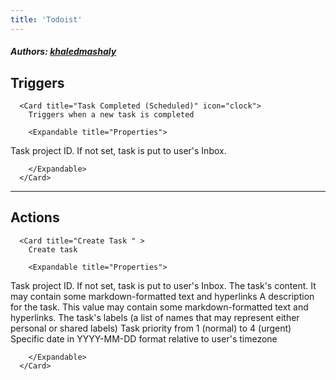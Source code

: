 ```yaml
---
title: 'Todoist'
---
```


##### Authors: [khaledmashaly](https://github.com/khaledmashaly)


## Triggers


      <Card title="Task Completed (Scheduled)" icon="clock">
        Triggers when a new task is completed

        <Expandable title="Properties">
          
<ResponseField name="Project"  type="Dropdown">
Task project ID. If not set, task is put to user's Inbox.
</ResponseField>
              
        </Expandable>
      </Card>
  

---

## Actions


      <Card title="Create Task " >
        Create task

        <Expandable title="Properties">
          
<ResponseField name="Project"  type="Dropdown">
Task project ID. If not set, task is put to user's Inbox.
</ResponseField>
            
<ResponseField name="content" required type="Long_text">
The task's content. It may contain some markdown-formatted text and hyperlinks
</ResponseField>
            
<ResponseField name="Description"  type="Long_text">
A description for the task. This value may contain some markdown-formatted text and hyperlinks.
</ResponseField>
            
<ResponseField name="Labels"  type="Array">
The task's labels (a list of names that may represent either personal or shared labels)
</ResponseField>
            
<ResponseField name="Priority"  type="Number">
Task priority from 1 (normal) to 4 (urgent)
</ResponseField>
            
<ResponseField name="Due date"  type="Short_text">
Specific date in YYYY-MM-DD format relative to user's timezone
</ResponseField>
              
        </Expandable>
      </Card>
  
